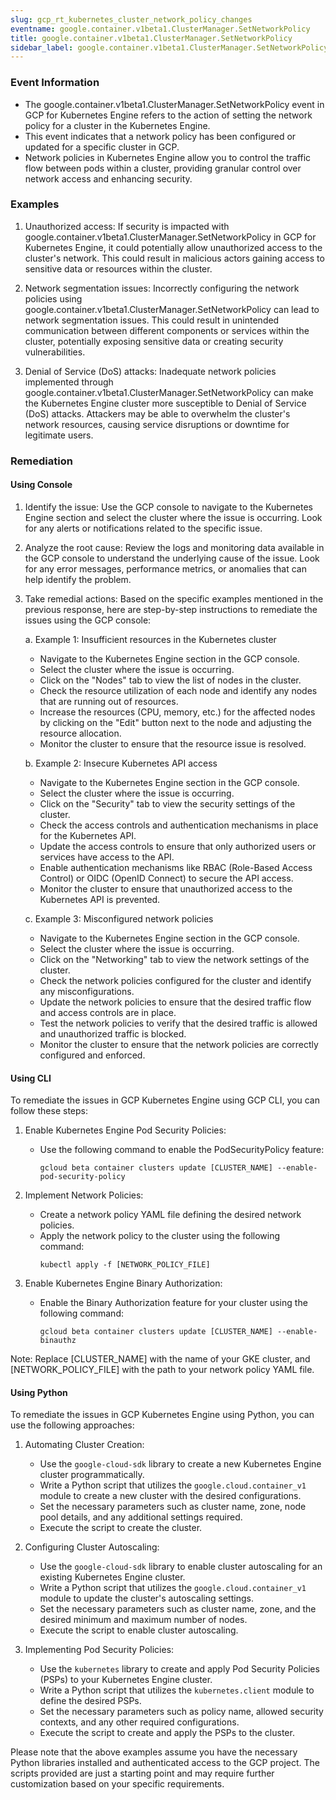 ```yaml
--- 
slug: gcp_rt_kubernetes_cluster_network_policy_changes
eventname: google.container.v1beta1.ClusterManager.SetNetworkPolicy
title: google.container.v1beta1.ClusterManager.SetNetworkPolicy
sidebar_label: google.container.v1beta1.ClusterManager.SetNetworkPolicy
---
```

                       
### Event Information

- The google.container.v1beta1.ClusterManager.SetNetworkPolicy event in GCP for Kubernetes Engine refers to the action of setting the network policy for a cluster in the Kubernetes Engine.
- This event indicates that a network policy has been configured or updated for a specific cluster in GCP.
- Network policies in Kubernetes Engine allow you to control the traffic flow between pods within a cluster, providing granular control over network access and enhancing security.


### Examples

1. Unauthorized access: If security is impacted with google.container.v1beta1.ClusterManager.SetNetworkPolicy in GCP for Kubernetes Engine, it could potentially allow unauthorized access to the cluster's network. This could result in malicious actors gaining access to sensitive data or resources within the cluster.

2. Network segmentation issues: Incorrectly configuring the network policies using google.container.v1beta1.ClusterManager.SetNetworkPolicy can lead to network segmentation issues. This could result in unintended communication between different components or services within the cluster, potentially exposing sensitive data or creating security vulnerabilities.

3. Denial of Service (DoS) attacks: Inadequate network policies implemented through google.container.v1beta1.ClusterManager.SetNetworkPolicy can make the Kubernetes Engine cluster more susceptible to Denial of Service (DoS) attacks. Attackers may be able to overwhelm the cluster's network resources, causing service disruptions or downtime for legitimate users.

### Remediation

#### Using Console

1. Identify the issue: Use the GCP console to navigate to the Kubernetes Engine section and select the cluster where the issue is occurring. Look for any alerts or notifications related to the specific issue.

2. Analyze the root cause: Review the logs and monitoring data available in the GCP console to understand the underlying cause of the issue. Look for any error messages, performance metrics, or anomalies that can help identify the problem.

3. Take remedial actions: Based on the specific examples mentioned in the previous response, here are step-by-step instructions to remediate the issues using the GCP console:

   a. Example 1: Insufficient resources in the Kubernetes cluster
      - Navigate to the Kubernetes Engine section in the GCP console.
      - Select the cluster where the issue is occurring.
      - Click on the "Nodes" tab to view the list of nodes in the cluster.
      - Check the resource utilization of each node and identify any nodes that are running out of resources.
      - Increase the resources (CPU, memory, etc.) for the affected nodes by clicking on the "Edit" button next to the node and adjusting the resource allocation.
      - Monitor the cluster to ensure that the resource issue is resolved.

   b. Example 2: Insecure Kubernetes API access
      - Navigate to the Kubernetes Engine section in the GCP console.
      - Select the cluster where the issue is occurring.
      - Click on the "Security" tab to view the security settings of the cluster.
      - Check the access controls and authentication mechanisms in place for the Kubernetes API.
      - Update the access controls to ensure that only authorized users or services have access to the API.
      - Enable authentication mechanisms like RBAC (Role-Based Access Control) or OIDC (OpenID Connect) to secure the API access.
      - Monitor the cluster to ensure that unauthorized access to the Kubernetes API is prevented.

   c. Example 3: Misconfigured network policies
      - Navigate to the Kubernetes Engine section in the GCP console.
      - Select the cluster where the issue is occurring.
      - Click on the "Networking" tab to view the network settings of the cluster.
      - Check the network policies configured for the cluster and identify any misconfigurations.
      - Update the network policies to ensure that the desired traffic flow and access controls are in place.
      - Test the network policies to verify that the desired traffic is allowed and unauthorized traffic is blocked.
      - Monitor the cluster to ensure that the network policies are correctly configured and enforced.

#### Using CLI

To remediate the issues in GCP Kubernetes Engine using GCP CLI, you can follow these steps:

1. Enable Kubernetes Engine Pod Security Policies:
   - Use the following command to enable the PodSecurityPolicy feature:
     ```
     gcloud beta container clusters update [CLUSTER_NAME] --enable-pod-security-policy
     ```

2. Implement Network Policies:
   - Create a network policy YAML file defining the desired network policies.
   - Apply the network policy to the cluster using the following command:
     ```
     kubectl apply -f [NETWORK_POLICY_FILE]
     ```

3. Enable Kubernetes Engine Binary Authorization:
   - Enable the Binary Authorization feature for your cluster using the following command:
     ```
     gcloud beta container clusters update [CLUSTER_NAME] --enable-binauthz
     ```

Note: Replace [CLUSTER_NAME] with the name of your GKE cluster, and [NETWORK_POLICY_FILE] with the path to your network policy YAML file.

#### Using Python

To remediate the issues in GCP Kubernetes Engine using Python, you can use the following approaches:

1. Automating Cluster Creation:
   - Use the `google-cloud-sdk` library to create a new Kubernetes Engine cluster programmatically.
   - Write a Python script that utilizes the `google.cloud.container_v1` module to create a new cluster with the desired configurations.
   - Set the necessary parameters such as cluster name, zone, node pool details, and any additional settings required.
   - Execute the script to create the cluster.

2. Configuring Cluster Autoscaling:
   - Use the `google-cloud-sdk` library to enable cluster autoscaling for an existing Kubernetes Engine cluster.
   - Write a Python script that utilizes the `google.cloud.container_v1` module to update the cluster's autoscaling settings.
   - Set the necessary parameters such as cluster name, zone, and the desired minimum and maximum number of nodes.
   - Execute the script to enable cluster autoscaling.

3. Implementing Pod Security Policies:
   - Use the `kubernetes` library to create and apply Pod Security Policies (PSPs) to your Kubernetes Engine cluster.
   - Write a Python script that utilizes the `kubernetes.client` module to define the desired PSPs.
   - Set the necessary parameters such as policy name, allowed security contexts, and any other required configurations.
   - Execute the script to create and apply the PSPs to the cluster.

Please note that the above examples assume you have the necessary Python libraries installed and authenticated access to the GCP project. The scripts provided are just a starting point and may require further customization based on your specific requirements.


 